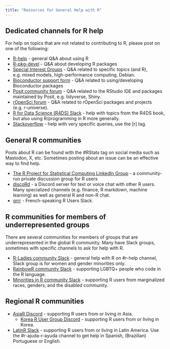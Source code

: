 ```yaml
---
title: "Resources for General Help with R"
---
```


## Dedicated channels for R help

For help on topics that are not related to contributing to R, please post on one of the following:

 * [R-help](https://stat.ethz.ch/mailman/listinfo/r-help) - general Q&A about using R
 * [R-pkg-devel](https://stat.ethz.ch/mailman/listinfo/r-help) - Q&A about developing R packages
 * [Special Interest Groups](https://www.r-project.org/mail.html#special-interest-groups) - Q&A related to specific topics (and R), e.g. mixed models, high-performance computing, Debian.
 * [Bioconductor support form](https://support.bioconductor.org/) - Q&A related to using/developing Bioconductor packages
 * [Posit community forum](https://community.rstudio.com/categories) - Q&A related to the RStudio IDE and packages maintained by Posit, e.g. tidyverse, Shiny.
 * [rOpenSci forum](https://discuss.ropensci.org/) - Q&A related to rOpenSci packages and projects (e.g. r-universe).
 * [R for Data Science (R4DS) Slack](https://www.rfordatasci.com/) - help with topics from the R4DS book, but also using R/programming in R more generally.
 * [Stackoverflow](https://stackoverflow.com/) - help with very specific queries, use the [r] tag.
 
## General R communities

Posts about R can be found with the #RStats tag on social media such as Mastodon, X, etc. Sometimes posting about an issue can be an effective way to find help.

 * [The R Project for Statistical Computing LinkedIn Group](https://www.linkedin.com/groups/77616/) - a community-run private discussion group for R users
 * [discoRd](https://discord.gg/p4VezC9B) - a Discord server for text or voice chat with other R users. Many specialized channels (e.g. finance, R markdown, machine learning) as well as general R and non-R chat.
 * [grrr](https://github.com/frrrenchies/frrrenchies?tab=readme-ov-file#cat-chat-et-discussions-instantan%C3%A9es-cat) - French-speaking R Users Slack.
 
## R communities for members of underrepresented groups

There are several communities for members of groups that are underrepresented in the global R community. Many have Slack groups, sometimes with specific channels to ask for help with R.

 * [R-Ladies community Slack](https://airtable.com/appJZFYABfCIdPYMR/pagw7FJB5tm2UQ55o/form) - general help with R on #r-help channel, Slack group is for women and gender minorities only.
 * [RainbowR community Slack](https://docs.google.com/forms/d/1y7SOWE3IW-fpR_5Cd4mK-CMUpFZ-hvhY4cTj34JqTVE/viewform?edit_requested=true) - supporting LGBTQ+ people who code in the R language.
 * [Minorities in R community Slack](https://mircommunity.com/about/) - supporting R users from marginalized races, genders, and the disabled community.
 
## Regional R communities

 * [AsiaR Discord](https://discord.gg/rdd8Wrj6) - supporting R users from or living in Asia.
    * [Korea R User Group Discord](https://discord.gg/BwesHQe8yU) - supporting R users from or living in Korea.
 * [LatinR Slack](https://latin-r.slack.com/join/shared_invite/enQtNDA3MjM3MTQwOTM1LTg3ZWMyNWU3MGI2MGM5YzU0MGU4NWE5NjYwMjBhMGZmYTQzYTA0ODZlOTE1NDc0YzIwM2NhYTJiNDQyZjMzZjc#/shared-invite/email) - supporting R users from or living in Latin America. Use the #r-ajuda-r-ayuda channel to get help in Spanish, (Brazilian) Portuguese or English.
 
 


